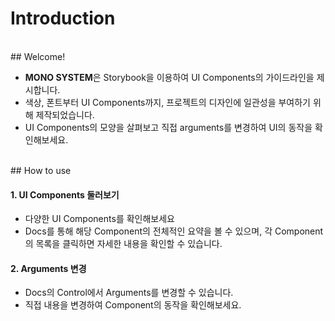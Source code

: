 
<Meta title="Docs/Introduction" />

# Introduction

<br />
## Welcome!

- **MONO SYSTEM**은 Storybook을 이용하여 UI Components의 가이드라인을 제시합니다.
- 색상, 폰트부터 UI Components까지, 프로젝트의 디자인에 일관성을 부여하기 위해 제작되었습니다.
- UI Components의 모양을 살펴보고 직접 arguments를 변경하여 UI의 동작을 확인해보세요.

<br />
## How to use

<br />

#### 1. UI Components 둘러보기

- 다양한 UI Components를 확인해보세요
- Docs를 통해 해당 Component의 전체적인 요약을 볼 수 있으며, 각 Component의 목록을 클릭하면 자세한 내용을 확인할 수 있습니다.

#### 2. Arguments 변경

- Docs의 Control에서 Arguments를 변경할 수 있습니다.
- 직접 내용을 변경하여 Component의 동작을 확인해보세요.
